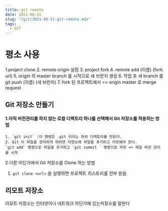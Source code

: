 ```yaml
---
title: git remote
date: 2021-06-21
slug: "/git/2021-06-21-git-remote.mdx"
tags:
  - GIT
---
```


# 평소 사용 
1.project clone
2. remote origin 설정
3. project fork
4. remote add (이름) (fork url)
5. origin 의 master branch 를 시작으로 새 브런치 생성
6. 작업 후 새 branch 를 git push (이름) (새 브런치)
7. fork 된 프로젝트에서 => origin master 로 merge request

## Git 저장소 만들기
#### 1.아직 버전관리를 하지 않는 로컬 디렉토리 하나를 선택해서 Git 저장소를 적용하는 방법

    1. `git init` :이 명령은 .git 이라는 하위 디렉토리를 만든다.
    2. Git 이 파일을 관리하게 하려면 저장소에 파일을 추가하고 커밋해야 한다.
    `git add` 명령으로 파일을 추가하고 `git commit ` 명령으로 커밋 => 파일 버전 관리를 시작

2.다른 어딘가에서 Git 저장소를 Clone 하는 방법

1. `git clone <url>` 을 실행하면 프로젝트 히스토리를 전부 받음


## 리모트 저장소

리모트 저장소는 인터넷이나 네트워크 어딘가에 있는저장소를 말한다